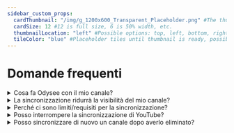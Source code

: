 ```yaml
---
sidebar_custom_props:
  cardThumbnail: "/img/g_1200x600_Transparent_Placeholder.png" #The thumbnail on the category card.
  cardSize: 12 #12 is full size, 6 is 50% width, etc.
  thumbnailLocation: "left" #Possible options: top, left, bottom, right, none
  tileColor: "blue" #Placeholder tiles until thumbnail is ready, possible options: blue, cream, darkpurple, lightpurple, mauve, orange, pink, none
---
```


# Domande frequenti

<FAQ>
  <details>
    <summary>Cosa fa Odysee con il mio canale?</summary>
    L’unica cosa che ci autorizzi a fare con la sincronizzazione su Odysee, e tutto ciò che ci interessa, è raccogliere i metadati del tuo canale e dei tuoi contenuti per sincronizzarli su Odysee.
  </details>
  <details>
    <summary>La sincronizzazione ridurrà la visibilità del mio canale?</summary>
    No. Odysee ha decine di migliaia di canali YouTube sincronizzati e non abbiamo mai sentito di nessuno che sia stato bannato, bloccato o penalizzato in altro modo per la sincronizzazione. Anzi, abbiamo visto diversi casi di canali che sono cresciuti in popolarità *dopo* la sincronizzazione con Odysee, cosa che non sarebbe possibile se la sincronizzazione li avesse penalizzati.
  </details>
  <details>
    <summary>Perché ci sono limiti/requisiti per la sincronizzazione?</summary>
    Se dipendesse da noi, permetteremmo a tutti di sincronizzare senza restrizioni. Tuttavia, al momento abbiamo risorse limitate per le sincronizzazioni dei canali e dobbiamo assegnarle nel modo migliore possibile.
  </details>
  <details>
    <summary>Posso interrompere la sincronizzazione di YouTube?</summary>
    Sì. Non ci sono contratti, obblighi nascosti o altro di poco chiaro nel programma di sincronizzazione di YouTube. I tuoi contenuti restano sempre tuoi al 100% e puoi scegliere di uscire in qualsiasi momento. Puoi farlo eliminando il canale completamente o richiedendo la fine della sincronizzazione. Quest’ultima opzione manterrà il tuo canale e tutti i contenuti attuali, ma impedirà la sincronizzazione di nuovi contenuti. Puoi richiedere la cancellazione della sincronizzazione inviando una mail a hello@odysee.com.
  </details>
  <details>
    <summary>Posso sincronizzare di nuovo un canale dopo averlo eliminato?</summary>
    Non è possibile sincronizzare nuovamente un canale su Odysee una volta che il proprietario lo ha eliminato o ha creato un nuovo account. Puoi chiedere maggiori informazioni inviando una mail a hello@odysee.com.
  </details>
</FAQ>
